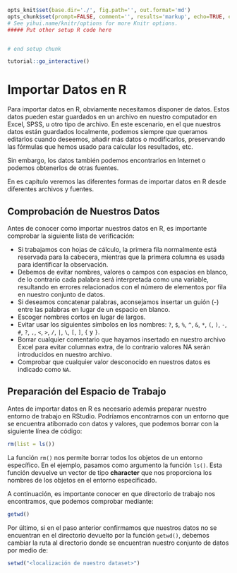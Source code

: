 ```r
opts_knit$set(base.dir='./', fig.path='', out.format='md')
opts_chunk$set(prompt=FALSE, comment='', results='markup', echo=TRUE, eval=FALSE)
# See yihui.name/knitr/options for more Knitr options.
##### Put other setup R code here


# end setup chunk
```

```r
tutorial::go_interactive()
```



# Importar Datos en R

Para importar datos en R, obviamente necesitamos disponer de datos. Estos datos
pueden estar guardados en un archivo en nuestro computador en Excel, SPSS, u otro
tipo de archivo. En este escenario, en el que nuestros datos están guardados localmente, podemos siempre que queramos editarlos cuando deseemos, añadir más datos o modificarlos, preservando las fórmulas que hemos usado para calcular los resultados, etc.

Sin embargo, los datos también podemos encontrarlos en Internet o podemos obtenerlos de otras fuentes.

En es capítulo veremos las diferentes formas de importar datos en R desde diferentes archivos y fuentes.

## Comprobación de Nuestros Datos

Antes de conocer como importar nuestros datos en R, es importante comprobar la 
siguiente lista de verificación:

* Si trabajamos con hojas de cálculo, la primera fila normalmente está reservada
para la cabecera, mientras que la primera columna es usada para identificar la
observación.
* Debemos de evitar nombres, valores o campos con espacios en blanco, de lo
contrario cada palabra será interpretada como una variable, resultando en 
errores relacionados con el número de elementos por fila en nuestro conjunto de
datos.
* Si deseamos concatenar palabras, aconsejamos insertar un guión (-) entre las
palabras en lugar de un espacio en blanco.
* Escoger nombres cortos en lugar de largos.
* Evitar usar los siguientes símbolos en los nombres: `?`, `$`, `%`, `^`, `&`, 
`*`, `(`, `)`, `-`, `#`, `?`, `,`, `< `, `>`, `/`, `|`, `\`, `[`, `]`, `{` y `}`.
* Borrar cualquier comentario que hayamos insertado en nuestro archivo Excel para
evitar columnas extra, de lo contrario valores NA serán introducidos en nuestro
archivo.
* Comprobar que cualquier valor desconocido en nuestros datos es indicado como `NA`.

## Preparación del Espacio de Trabajo

Antes de importar datos en R es necesario además preparar nuestro entorno de trabajo en RStudio. Podríamos encontrarnos con un entorno que se encuentra atiborrado con datos y valores, que podemos borrar con la siguiente línea de código:

```r
rm(list = ls())
```

La función `rm()` nos permite borrar todos los objetos de un entorno específico. En el ejemplo, pasamos como argumento la función `ls()`. Esta función devuelve un vector de tipo __character__ que nos proporciona los nombres de los objetos en el entorno especificado.

A continuación, es importante conocer en que directorio de trabajo nos encontramos, que podemos comprobar mediante:

```r
getwd()
```

Por último, si en el paso anterior confirmamos que nuestros datos no se encuentran en el directorio devuelto por la función `getwd()`, debemos cambiar la ruta al directorio donde se encuentran nuestro conjunto de datos por medio de:

```r
setwd("<localización de nuestro dataset>")
```



















